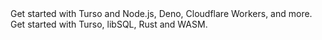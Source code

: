 <CardGroup cols={2}>
  <Card title="TypeScript / JS" icon="js" href="/sdk/ts/quickstart">
    Get started with Turso and Node.js, Deno, Cloudflare Workers, and more.
  </Card>
  <Card title="Rust" icon="rust" href="/sdk/rust/quickstart">
    Get started with Turso, libSQL, Rust and WASM.
  </Card>
</CardGroup>
